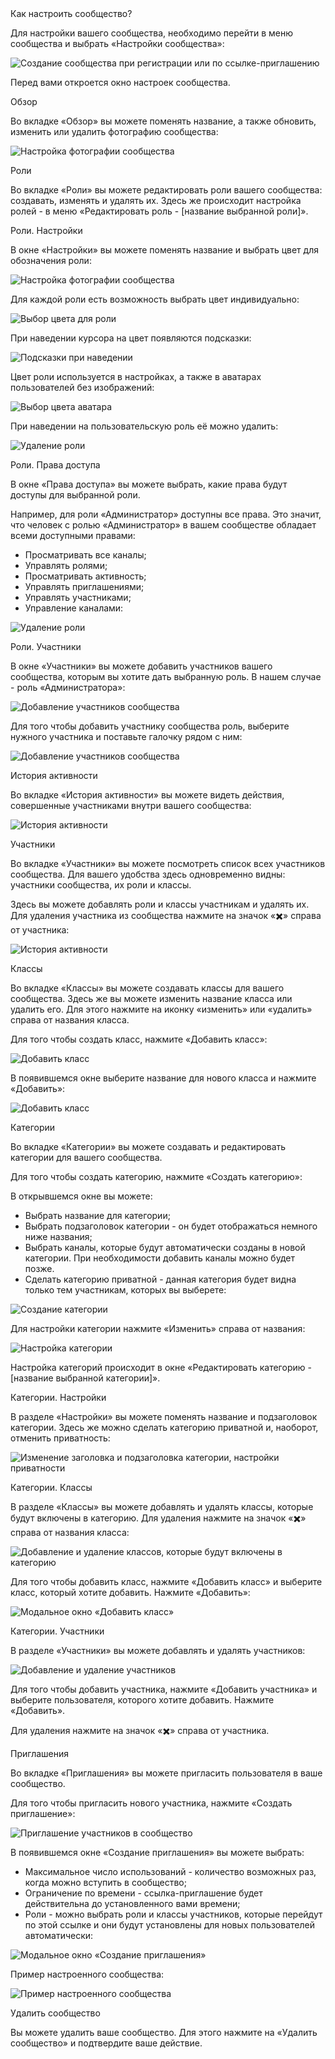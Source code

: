 
<AnchorHeading type="h1" id="community-settings">
  Как настроить сообщество?
</AnchorHeading>

Для настройки вашего сообщества, необходимо перейти в меню сообщества и выбрать «Настройки сообщества»:

<Image
  width={364}
  height={627}
  src="/assets/markdown/community/add-community/add-community.jpeg"
  alt="Создание сообщества при регистрации или по ссылке-приглашению"
/>

Перед вами откроется окно настроек сообщества.

<AnchorHeading type="h2" id="review">
  Обзор
</AnchorHeading>

Во вкладке «Обзор» вы можете поменять название, а также обновить, изменить или удалить фотографию сообщества:

<Image
  width={900}
  height={347}
  src="/assets/markdown/community/community-settings/upload-community-image.jpeg"
  alt="Настройка фотографии сообщества"
  noRatio
/>

<AnchorHeading type="h2" id="roles">
  Роли
</AnchorHeading>

Во вкладке «Роли» вы можете редактировать роли вашего сообщества: создавать, изменять и удалять их. Здесь же происходит настройка ролей - в меню «Редактировать роль - [название выбранной роли]».

<AnchorHeading type="h3" id="roles-settings">
  Роли. Настройки
</AnchorHeading>

В окне «Настройки» вы можете поменять название и выбрать цвет для обозначения роли:

<Image
  width={910}
  height={393}
  src="/assets/markdown/community/community-settings/role-settings.jpeg"
  alt="Настройка фотографии сообщества"
  noRatio
/>

Для каждой роли есть возможность выбрать цвет индивидуально:

<Image
  width={910}
  height={103}
  src="/assets/markdown/community/community-settings/choose-role-color.jpeg"
  alt="Выбор цвета для роли"
  noRatio
/>

При наведении курсора на цвет появляются подсказки:

<Image
  width={910}
  height={104}
  src="/assets/markdown/community/community-settings/clues.jpeg"
  alt="Подсказки при наведении"
  noRatio
/>

Цвет роли используется в настройках, а также в аватарах пользователей без изображений:

<Image
  width={910}
  height={104}
  src="/assets/markdown/community/community-settings/choose-icon-color.jpeg"
  alt="Выбор цвета аватара"
  noRatio
/>

При наведении на пользовательскую роль её можно удалить:

<Image
  width={910}
  height={104}
  src="/assets/markdown/community/community-settings/delete-role.jpeg"
  alt="Удаление роли"
  noRatio
/>

<AnchorHeading type="h3" id="roles-access-rights">
  Роли. Права доступа
</AnchorHeading>

В окне «Права доступа» вы можете выбрать, какие права будут доступы для выбранной роли.

Например, для роли «Администратор» доступны все права. Это значит, что человек с ролью «Администратор» в вашем сообществе обладает всеми доступными правами:

- Просматривать все каналы;
- Управлять ролями;
- Просматривать активность;
- Управлять приглашениями;
- Управлять участниками;
- Управление каналами:

<Image
  width={910}
  height={516}
  src="/assets/markdown/community/community-settings/access-rights.jpeg"
  alt="Удаление роли"
  noRatio
/>

<AnchorHeading type="h3" id="roles-members">
  Роли. Участники
</AnchorHeading>

В окне «Участники» вы можете добавить участников вашего сообщества, которым вы хотите дать выбранную роль. В нашем случае - роль «Администратора»:

<Image
  width={910}
  height={423}
  src="/assets/markdown/community/community-settings/roles-members.jpeg"
  alt="Добавление участников сообщества"
  noRatio
/>

Для того чтобы добавить участнику сообщества роль, выберите нужного участника и поставьте галочку рядом с ним:

<Image
  width={521}
  height={397}
  src="/assets/markdown/community/community-settings/add-member-modal.png"
  alt="Добавление участников сообщества"
/>

<AnchorHeading type="h2" id="activity-history">
  История активности
</AnchorHeading>

Во вкладке «История активности» вы можете видеть действия, совершенные участниками внутри вашего сообщества:

<Image
  width={910}
  height={423}
  src="/assets/markdown/community/community-settings/activity-history.jpeg"
  alt="История активности"
  noRatio
/>

<AnchorHeading type="h2" id="members">
  Участники
</AnchorHeading>

Во вкладке «Участники» вы можете посмотреть список всех участников сообщества. Для вашего удобства здесь одновременно видны: участники сообщества, их роли и классы.

Здесь вы можете добавлять роли и классы участникам и удалять их. Для удаления участника из сообщества нажмите на значок «✖️» справа от участника:

<Image
  width={900}
  height={544}
  src="/assets/markdown/community/community-settings/members.jpeg"
  alt="История активности"
  noRatio
/>

<AnchorHeading type="h2" id="classes">
  Классы
</AnchorHeading>

Во вкладке «Классы» вы можете создавать классы для вашего сообщества. Здесь же вы можете изменить название класса или удалить его. Для этого нажмите на иконку «изменить» или «удалить» справа от названия класса.

Для того чтобы создать класс, нажмите «Добавить класс»:

<Image
  width={900}
  height={368}
  src="/assets/markdown/community/community-settings/add-class.jpeg"
  alt="Добавить класс"
  noRatio
/>

В появившемся окне выберите название для нового класса и нажмите «Добавить»:

<Image
  width={521}
  height={212}
  src="/assets/markdown/community/community-settings/add-class-modal.png"
  alt="Добавить класс"
  noRatio
/>

<AnchorHeading type="h2" id="categories">
  Категории
</AnchorHeading>

Во вкладке «Категории» вы можете создавать и редактировать категории для вашего сообщества.

Для того чтобы создать категорию, нажмите «Создать категорию»:

В открывшемся окне вы можете:

- Выбрать название для категории;
- Выбрать подзаголовок категории - он будет отображаться немного ниже названия;
- Выбрать каналы, которые будут автоматически созданы в новой категории. При необходимости добавить каналы можно будет позже.
- Сделать категорию приватной - данная категория будет видна только тем участникам, которых вы выберете:

<Image
  width={467}
  height={613}
  src="/assets/markdown/community/community-settings/add-category-modal.png"
  alt="Создание категории"
/>

Для настройки категории нажмите «Изменить» справа от названия:

<Image
  width={900}
  height={410}
  src="/assets/markdown/community/community-settings/category-settings.jpeg"
  alt="Настройка категории"
  noRatio
/>

Настройка категорий происходит в окне «Редактировать категорию - [название выбранной категории]».

<AnchorHeading type="h3" id="category-settings">
  Категории. Настройки
</AnchorHeading>

В разделе «Настройки» вы можете поменять название и подзаголовок категории. Здесь же можно сделать категорию приватной и, наоборот, отменить приватность:

<Image
  width={900}
  height={430}
  src="/assets/markdown/community/community-settings/private-category-settings.jpeg"
  alt="Изменение заголовка и подзаголовка категории, настройки приватности"
  noRatio
/>

<AnchorHeading type="h3" id="category-classes">
  Категории. Классы
</AnchorHeading>

В разделе «Классы» вы можете добавлять и удалять классы, которые будут включены в категорию. Для удаления нажмите на значок «✖️» справа от названия класса:

<Image
  width={900}
  height={368}
  src="/assets/markdown/community/community-settings/category-classes-settings.jpeg"
  alt="Добавление и удаление классов, которые будут включены в категорию"
  noRatio
/>

Для того чтобы добавить класс, нажмите «Добавить класс» и выберите класс, который хотите добавить. Нажмите «Добавить»:

<Image
  width={521}
  height={325}
  src="/assets/markdown/community/community-settings/add-classes-modal.png"
  alt="Модальное окно «Добавить класс»"
  noRatio
/>

<AnchorHeading type="h3" id="category-members">
  Категории. Участники
</AnchorHeading>

В разделе «Участники» вы можете добавлять и удалять участников:

<Image
  width={900}
  height={447}
  src="/assets/markdown/community/community-settings/category-members.jpeg"
  alt="Добавление и удаление участников"
  noRatio
/>

Для того чтобы добавить участника, нажмите «Добавить участника» и выберите пользователя, которого хотите добавить. Нажмите «Добавить».

Для удаления нажмите на значок «✖️» справа от участника.

<AnchorHeading type="h2" id="invitations">
  Приглашения
</AnchorHeading>

Во вкладке «Приглашения» вы можете пригласить пользователя в ваше сообщество.

Для того чтобы пригласить нового участника, нажмите «Создать приглашение»:

<Image
  width={900}
  height={394}
  src="/assets/markdown/community/community-settings/invitations.jpeg"
  alt="Приглашение участников в сообщество"
  noRatio
/>

В появившемся окне «Создание приглашения» вы можете выбрать:

- Максимальное число использований - количество возможных раз, когда можно вступить в сообщество;
- Ограничение по времени - ссылка-приглашение будет действительна до установленного вами времени;
- Роли - можно выбрать роли и классы участников, которые перейдут по этой ссылке и они будут установлены для новых пользователей автоматически:

<Image
  width={521}
  height={388}
  src="/assets/markdown/community/community-settings/add-invitation-modal.png"
  alt="Модальное окно «Создание приглашения»"
  noRatio
/>

<AnchorHeading type="h3" id="community-sample">
  Пример настроенного сообщества:
</AnchorHeading>

<Image
  width={900}
  height={508}
  src="/assets/markdown/community/community-settings/community-sample.jpeg"
  alt="Пример настроенного сообщества"
  noRatio
/>

<AnchorHeading type="h2" id="delete-community">
  Удалить сообщество
</AnchorHeading>

Вы можете удалить ваше сообщество. Для этого нажмите на «Удалить сообщество» и подтвердите ваше действие.
